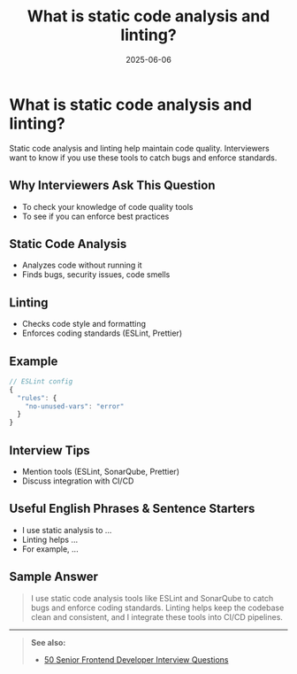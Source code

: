 ﻿---
title: 'What is static code analysis and linting?'
date: '2025-06-06'
tags: ['interview', 'static code analysis', 'linting', 'frontend']
draft: false
summary: 'A practical guide to static code analysis and linting in frontend projects, with examples and interview tips.'
authors: ['default']
layout: PostSimple
---

# What is static code analysis and linting?

Static code analysis and linting help maintain code quality. Interviewers want to know if you use these tools to catch bugs and enforce standards.

## Why Interviewers Ask This Question

- To check your knowledge of code quality tools
- To see if you can enforce best practices

## Static Code Analysis

- Analyzes code without running it
- Finds bugs, security issues, code smells

## Linting

- Checks code style and formatting
- Enforces coding standards (ESLint, Prettier)

## Example

```js
// ESLint config
{
  "rules": {
    "no-unused-vars": "error"
  }
}
```

## Interview Tips

- Mention tools (ESLint, SonarQube, Prettier)
- Discuss integration with CI/CD

## Useful English Phrases & Sentence Starters

- I use static analysis to ...
- Linting helps ...
- For example, ...

## Sample Answer

> I use static code analysis tools like ESLint and SonarQube to catch bugs and enforce coding standards. Linting helps keep the codebase clean and consistent, and I integrate these tools into CI/CD pipelines.

---

> **See also:**
>
> - [50 Senior Frontend Developer Interview Questions](./50-frontend-developer-interview-questions)
